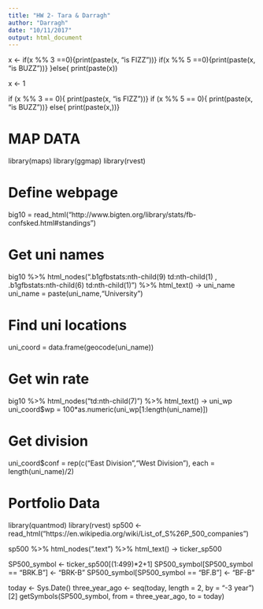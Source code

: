 ```yaml
---
title: "HW 2- Tara & Darragh"
author: "Darragh"
date: "10/11/2017"
output: html_document
---
```


x <- 
if(x %% 3 ==0){print(paste(x, "is FIZZ"))}
if(x %% 5 ==0){print(paste(x, "is BUZZ"))}
}else{
  print(paste(x))
  
  
x <- 1

if (x %% 3 == 0){
  print(paste(x, "is FIZZ"))}
if (x %% 5 == 0){
  print(paste(x, "is BUZZ"))}
else{
  print(paste(x,))}



# MAP DATA

library(maps)
library(ggmap)
library(rvest)

# Define webpage
big10 = read_html("http://www.bigten.org/library/stats/fb-confsked.html#standings")

# Get uni names
big10 %>% 
    html_nodes(".b1gfbstats:nth-child(9) td:nth-child(1) , .b1gfbstats:nth-child(6) td:nth-child(1)") %>% 
    html_text() -> uni_name
uni_name = paste(uni_name,"University")

# Find uni locations
uni_coord = data.frame(geocode(uni_name))

# Get win rate
big10 %>% 
    html_nodes("td:nth-child(7)") %>% 
    html_text() -> uni_wp
uni_coord$wp = 100*as.numeric(uni_wp[1:length(uni_name)])

# Get division
uni_coord$conf = rep(c("East Division","West Division"), each = length(uni_name)/2)



# Portfolio Data
library(quantmod)
library(rvest)
sp500 <- read_html("https://en.wikipedia.org/wiki/List_of_S%26P_500_companies")

sp500 %>% 
html_nodes(".text") %>% 
html_text() -> ticker_sp500

SP500_symbol <- ticker_sp500[(1:499)*2+1]
SP500_symbol[SP500_symbol == "BRK.B"] <- "BRK-B"
SP500_symbol[SP500_symbol == "BF.B"] <- "BF-B"


today <- Sys.Date()
three_year_ago <- seq(today, length = 2, by = "-3 year")[2]
getSymbols(SP500_symbol, from = three_year_ago, to = today)